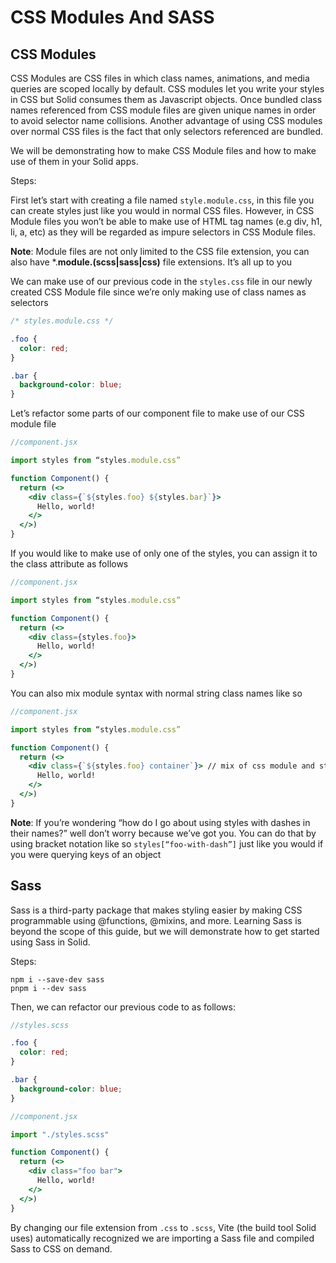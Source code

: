 # CSS Modules And SASS

## CSS Modules

CSS Modules are CSS files in which class names, animations, and media queries are scoped locally by default. CSS modules let you write your styles in CSS but Solid consumes them as Javascript objects. Once bundled class names referenced from CSS module files are given unique names in order to avoid selector name collisions. Another advantage of using CSS modules over normal CSS files is the fact that only selectors referenced are bundled.

We will be demonstrating how to make CSS Module files and how to make use of them in your Solid apps.

Steps:

First let’s start with creating a file named `style.module.css`, in this file you can create styles just like you would in normal CSS files. However, in CSS Module files you won’t be able to make use of HTML tag names (e.g div, h1, li, a, etc) as they will be regarded as impure selectors in CSS Module files.

**Note**: Module files are not only limited to the CSS file extension, you can also have \*.**module.(scss|sass|css)** file extensions. It’s all up to you

We can make use of our previous code in the `styles.css` file in our newly created CSS Module file since we’re only making use of class names as selectors

```css
/* styles.module.css */

.foo {
  color: red;
}

.bar {
  background-color: blue;
}
```

Let’s refactor some parts of our component file to make use of our CSS module file

```jsx
//component.jsx

import styles from “styles.module.css”

function Component() {
  return (<>
    <div class={`${styles.foo} ${styles.bar}`}>
      Hello, world!
    </>
  </>)
}
```

If you would like to make use of only one of the styles, you can assign it to the class attribute as follows

```jsx
//component.jsx

import styles from “styles.module.css”

function Component() {
  return (<>
    <div class={styles.foo}>
      Hello, world!
    </>
  </>)
}
```

You can also mix module syntax with normal string class names like so

```jsx
//component.jsx

import styles from “styles.module.css”

function Component() {
  return (<>
    <div class={`${styles.foo} container`}> // mix of css module and string class name
      Hello, world!
    </>
  </>)
}
```

**Note**: If you’re wondering “how do I go about using styles with dashes in their names?” well don’t worry because we’ve got you. You can do that by using bracket notation like so `styles[“foo-with-dash”]` just like you would if you were querying keys of an object

## Sass

Sass is a third-party package that makes styling easier by making CSS programmable using @functions, @mixins, and more. Learning Sass is beyond the scope of this guide, but we will demonstrate how to get started using Sass in Solid.

Steps:

```
npm i --save-dev sass
pnpm i --dev sass
```

Then, we can refactor our previous code to as follows:

```scss
//styles.scss

.foo {
  color: red;
}

.bar {
  background-color: blue;
}
```

```jsx
//component.jsx

import "./styles.scss"

function Component() {
  return (<>
    <div class="foo bar">
      Hello, world!
    </>
  </>)
}
```

By changing our file extension from `.css` to `.scss`, Vite (the build tool Solid uses) automatically recognized we are importing a Sass file and compiled Sass to CSS on demand.
